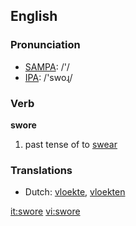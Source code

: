 ==English==

===Pronunciation===
*[[w:SAMPA|SAMPA]]: /'/
*[[w:IPA|IPA]]: /'swoɻ/

===Verb===
'''swore'''

# past tense of to [[swear]]

===Translations===
*Dutch: [[vloekte]], [[vloekten]]

[[it:swore]]
[[vi:swore]]